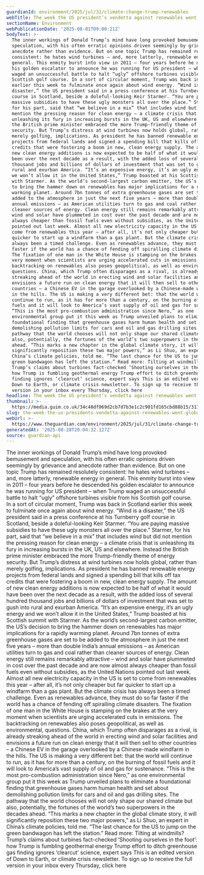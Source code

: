 ```yaml
---
guardianId: environment/2025/jul/31/climate-change-trump-renewables
webTitle: The week the US president’s vendetta against renewables went global
sectionName: Environment
webPublicationDate: '2025-08-01T09:00:21Z'
bodyText: >-
  The inner workings of Donald Trump’s mind have long provoked bemusement and
  speculation, with his often erratic opinions driven seemingly by grievance and
  anecdote rather than evidence. But on one topic Trump has remained resolutely
  consistent: he hates wind turbines – and, more latterly, renewable energy in
  general. This enmity burst into view in 2011 – four years before he descended
  his golden escalator to announce he was running for US president – when Trump
  waged an unsuccessful battle to halt “ugly” offshore turbines visible from his
  Scottish golf course. In a sort of circular moment, Trump was back in Scotland
  earlier this week to fulminate once again about wind energy. “Wind is a
  disaster,” the US president said in a press conference at his Turnberry golf
  course in Scotland, beside a doleful-looking Keir Starmer. “You are paying
  massive subsidies to have these ugly monsters all over the place.” Starmer,
  for his part, said that “we believe in a mix” that includes wind but did not
  mention the pressing reason for clean energy – a climate crisis that is
  unleashing its fury in increasing bursts in the UK, US and elsewhere. Instead
  the British prime minister embraced the more Trump-friendly theme of energy
  security. But Trump’s distress at wind turbines now holds global, rather than
  merely golfing, implications. As president he has banned renewable energy
  projects from federal lands and signed a spending bill that kills off tax
  credits that were fostering a boom in new, clean energy supply. The amount of
  new clean energy additions is now expected to be half of what it would have
  been over the next decade as a result, with the added loss of several hundred
  thousand jobs and billions of dollars of investment that was set to gush into
  rural and exurban America. “It’s an expensive energy, it’s an ugly energy and
  we won’t allow it in the United States,” Trump boasted at his Scottish summit
  with Starmer. As the world’s second-largest carbon emitter, the US’s decision
  to bring the hammer down on renewables has major implications for a rapidly
  warming planet. Around 7bn tonnes of extra greenhouse gases are set to be
  added to the atmosphere in just the next five years – more than double India’s
  annual emissions – as American utilities turn to gas and coal rather than
  cleaner sources of energy. Clean energy still remains remarkably attractive –
  wind and solar have plummeted in cost over the past decade and are now almost
  always cheaper than fossil fuels even without subsidies, as the United Nations
  pointed out last week. Almost all new electricity capacity in the US is set to
  come from renewables this year – after all, it’s not only cheaper but far
  quicker to start up a windfarm than a gas plant. But the climate crisis has
  always been a timed challenge. Even as renewables advance, they must do so far
  faster if the world has a chance of fending off spiralling climate disasters.
  The fixation of one man in the White House is stamping on the brakes at the
  very moment when scientists are urging accelerated cuts in emissions. The
  backtracking on renewables also poses geopolitical, as well as environmental,
  questions. China, which Trump often disparages as a rival, is already
  streaking ahead of the world in erecting wind and solar facilities and
  envisions a future run on clean energy that it will then sell to other
  countries – a Chinese EV in the garage overlooked by a Chinese-made windfarm
  in the hills. The US is making a very different bet: that the world will
  continue to run, as it has for more than a century, on the burning of fossil
  fuels and it will look to America’s vast supply of oil and gas for sustenance.
  “This is the most pro-combustion administration since Nero,” as one
  environmental group put it this week as Trump unveiled plans to eliminate a
  foundational finding that greenhouse gases harm human health and set about
  demolishing pollution limits for cars and oil and gas drilling sites. The
  pathway that the world chooses will not only shape our shared climate but
  also, potentially, the fortunes of the world’s two superpowers in the decades
  ahead. “This marks a new chapter in the global climate story, it will
  significantly reposition these two major powers,” as Li Shuo, an expert in
  China’s climate policies, told me. “The last chance for the US to jump on the
  green bandwagon has left the station.” Read more: Tilting at windmills?
  Trump’s claims about turbines fact-checked ‘Shooting ourselves in the foot’:
  how Trump is fumbling geothermal energy Trump effort to ditch greenhouse gas
  finding ignores ‘clearcut’ science, expert says This is an edited version of
  Down to Earth, or climate crisis newsletter. To sign up to receive the full
  version in your inbox every Thursday, click here
headline: The week the US president’s vendetta against renewables went global
thumbnail: >-
  https://media.guim.co.uk/34c48df069d2cb7d7b3e1c2c901fd165cbd88b15/317_0_6250_5000/500.jpg
slug: the-week-the-us-presidents-vendetta-against-renewables-went-global
webUrl: >-
  https://www.theguardian.com/environment/2025/jul/31/climate-change-trump-renewables
generatedAt: '2025-08-28T20:04:32.127Z'
source: guardian-api
---
```

The inner workings of Donald Trump’s mind have long provoked bemusement and speculation, with his often erratic opinions driven seemingly by grievance and anecdote rather than evidence. But on one topic Trump has remained resolutely consistent: he hates wind turbines – and, more latterly, renewable energy in general. This enmity burst into view in 2011 – four years before he descended his golden escalator to announce he was running for US president – when Trump waged an unsuccessful battle to halt “ugly” offshore turbines visible from his Scottish golf course. In a sort of circular moment, Trump was back in Scotland earlier this week to fulminate once again about wind energy. “Wind is a disaster,” the US president said in a press conference at his Turnberry golf course in Scotland, beside a doleful-looking Keir Starmer. “You are paying massive subsidies to have these ugly monsters all over the place.” Starmer, for his part, said that “we believe in a mix” that includes wind but did not mention the pressing reason for clean energy – a climate crisis that is unleashing its fury in increasing bursts in the UK, US and elsewhere. Instead the British prime minister embraced the more Trump-friendly theme of energy security. But Trump’s distress at wind turbines now holds global, rather than merely golfing, implications. As president he has banned renewable energy projects from federal lands and signed a spending bill that kills off tax credits that were fostering a boom in new, clean energy supply. The amount of new clean energy additions is now expected to be half of what it would have been over the next decade as a result, with the added loss of several hundred thousand jobs and billions of dollars of investment that was set to gush into rural and exurban America. “It’s an expensive energy, it’s an ugly energy and we won’t allow it in the United States,” Trump boasted at his Scottish summit with Starmer. As the world’s second-largest carbon emitter, the US’s decision to bring the hammer down on renewables has major implications for a rapidly warming planet. Around 7bn tonnes of extra greenhouse gases are set to be added to the atmosphere in just the next five years – more than double India’s annual emissions – as American utilities turn to gas and coal rather than cleaner sources of energy. Clean energy still remains remarkably attractive – wind and solar have plummeted in cost over the past decade and are now almost always cheaper than fossil fuels even without subsidies, as the United Nations pointed out last week. Almost all new electricity capacity in the US is set to come from renewables this year – after all, it’s not only cheaper but far quicker to start up a windfarm than a gas plant. But the climate crisis has always been a timed challenge. Even as renewables advance, they must do so far faster if the world has a chance of fending off spiralling climate disasters. The fixation of one man in the White House is stamping on the brakes at the very moment when scientists are urging accelerated cuts in emissions. The backtracking on renewables also poses geopolitical, as well as environmental, questions. China, which Trump often disparages as a rival, is already streaking ahead of the world in erecting wind and solar facilities and envisions a future run on clean energy that it will then sell to other countries – a Chinese EV in the garage overlooked by a Chinese-made windfarm in the hills. The US is making a very different bet: that the world will continue to run, as it has for more than a century, on the burning of fossil fuels and it will look to America’s vast supply of oil and gas for sustenance. “This is the most pro-combustion administration since Nero,” as one environmental group put it this week as Trump unveiled plans to eliminate a foundational finding that greenhouse gases harm human health and set about demolishing pollution limits for cars and oil and gas drilling sites. The pathway that the world chooses will not only shape our shared climate but also, potentially, the fortunes of the world’s two superpowers in the decades ahead. “This marks a new chapter in the global climate story, it will significantly reposition these two major powers,” as Li Shuo, an expert in China’s climate policies, told me. “The last chance for the US to jump on the green bandwagon has left the station.” Read more: Tilting at windmills? Trump’s claims about turbines fact-checked ‘Shooting ourselves in the foot’: how Trump is fumbling geothermal energy Trump effort to ditch greenhouse gas finding ignores ‘clearcut’ science, expert says This is an edited version of Down to Earth, or climate crisis newsletter. To sign up to receive the full version in your inbox every Thursday, click here
